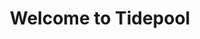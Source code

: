 ---
title: Welcome to Tidepool
description: The official wiki for the SurfScape project.
template: splash
hero:
  tagline: The official wiki for the SurfScape project. Learn more about what we are and what we do!
  actions:
    - text: See Introduction
      link: /introduction
      icon: right-arrow
    - text: Go to Blueprint
      link: https://surfscape.github.io/blueprint
      icon: external
      variant: minimal
---